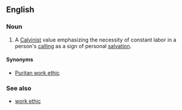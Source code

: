 ==English==
{{wikipedia}}

===Noun===
{{en-noun|head=[[Protestant]] [[work ethic]]}}

# A [[Calvinist]] value emphasizing the necessity of constant labor in a person's [[calling]] as a sign of personal [[salvation]].

====Synonyms====
* {{sense|Calvinist value}} [[Puritan work ethic]]

===See also===
* [[work ethic]]